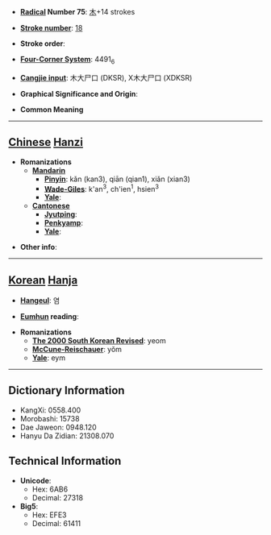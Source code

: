 * '''[[Wiktionary:Chinese radical index| Radical]] Number 75''': [[Wiktionary:Chinese radical index 木|木]]+14 strokes

* '''[[Wiktionary:Chinese total strokes index|Stroke number]]''': [[Wiktionary:Chinese total strokes index 18|18]]

* '''Stroke order''': 

* '''[[Wiktionary:Chinese four corner index|Four-Corner System]]''': 4491<sub>6</sub>

* '''[[Wiktionary:Chinese Cangjie index|Cangjie input]]''': 木大尸口 (DKSR), X木大尸口 (XDKSR)

* '''Graphical Significance and Origin''': 

* '''Common Meaning'''

----

== [[Chinese]] [[Hanzi]] ==

* '''Romanizations'''
** '''[[Mandarin]]'''
*** '''[[Pinyin]]''': kǎn (kan3), qiān (qian1), xiǎn (xian3)
*** '''[[Wade-Giles]]''': k'an<sup>3</sup>, ch'ien<sup>1</sup>, hsien<sup>3</sup>
*** '''[[Yale]]''': 
** '''[[Cantonese]]'''
*** '''[[Jyutping]]''':
*** '''[[Penkyamp]]''': 
*** '''[[Yale]]''': 

* '''Other info''': 

----

== [[Korean]] [[Hanja]] ==

* '''[[Hangeul]]''': 염

* '''[[Eumhun]] reading''': 

* '''Romanizations'''
** '''[[The 2000 South Korean Revised Romanization|The 2000 South Korean Revised]]''': yeom
** '''[[McCune-Reischauer]]''': yŏm
** '''[[Yale]]''': eym

----

== Dictionary Information ==

* KangXi: 0558.400
* Morobashi: 15738
* Dae Jaweon: 0948.120
* Hanyu Da Zidian: 21308.070

== Technical Information ==

* '''Unicode''':
** Hex: 6AB6
** Decimal: 27318
* '''Big5''':
** Hex: EFE3
** Decimal: 61411